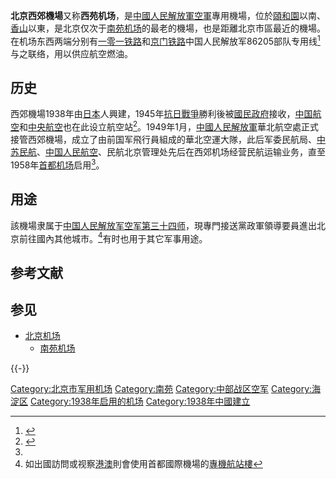 {{refimprove|time=2019-05-28T20:11:29+00:00}}
{{Infobox airport
| name             = 北京西郊机场
| nativename       = {{lang|en|Beijing Xijiao Airport}}
| image            = Beijing Xijiao Airport - satellite image (1967-09-20).jpg
| image-width      = 
| caption          = 卫星照片 (1967-09-20)
| type             = 军用
| opened           = 1938年
| city-served      = [[北京市|北京市]][[海淀区|海淀区]]
| occupants        = [[中國人民解放軍空軍|中國人民解放軍空軍]]
| distance_to_city = 13千米
| elevation-m      = 50
| IATA             = 
| ICAO             = {{来源请求|ZBBB}}
| coordinates      = {{coord|39|57|49.32|N|116|15|37.18|E|region:CN_type:landmark|display=inline,title}}
| r1-number        = 18/36<ref>双向都有飞机起飞。{{Cite web |url=http://ourairports.mobi/airports/ZBBB/ |title=Beijing Xijiao Airport (Mobile information) |accessdate=2010-06-01 |archive-date=2011-01-17 |archive-url=https://web.archive.org/web/20110117051047/http://ourairports.mobi/airports/ZBBB/ |dead-url=yes }}</ref>
| r1-length-f      = 8200
| r1-length-m      = 2500
| r1-surface       = 混凝土
| stat1-header     = 跑道宽度
| stat1-data       = 50m
| stat2-header     = 空管无线电频率
| stat2-data       = 125.9MHz
}}
'''北京西郊機場'''又称'''西苑机场'''，是[[中國人民解放軍空軍|中國人民解放軍空軍]]專用機場，位於[[頤和園|頤和園]]以南、[[香山_(北京)|香山]]以東，是北京仅次于[[北京南苑机场|南苑机场]]的最老的機場，也是距離北京市區最近的機場。在机场东西两端分别有[[一零一铁路|一零一铁路]]和[[京门铁路|京门铁路]]中国人民解放军86205部队专用线<ref>{{cite book |title=中华人民共和国铁道部铁路专用线专用铁路名称表 试用本 |date=1995.09 |publisher=中国铁道出版社 |location=北京 |isbn=7-113-02141-7 |page=166 |accessdate=2022-01-08}}</ref>与之联络，用以供应航空燃油。


==历史==
西郊機場1938年由[[日本|日本]]人興建，1945年[[中國抗日戰爭|抗日戰爭]]勝利後被[[國民政府|國民政府]]接收，[[中国航空|中国航空]]和[[中央航空|中央航空]]也在此设立航空站<ref name="bj_avia">{{cite book|author=北京市地方志编纂委员会|title=北京志·市政卷·民用航空志|publisher=[[北京出版社|北京出版社]]|year=2000|isbn=7-200-04040-1}}</ref>{{rp|11}}。1949年1月，[[中國人民解放軍|中國人民解放軍]]華北航空處正式接管西郊機場，成立了由前国军飛行員組成的華北空運大隊，此后军委民航局、[[中苏民用航空股份公司|中苏民航]]、[[中国人民航空|中国人民航空]]、民航北京管理处先后在西郊机场经营民航运输业务，直至1958年[[北京首都国际机场|首都机场]]启用<ref name="bj_avia"/>{{rp|10}}。

==用途==
{{Details|党和国家领导人#专机|中国人民解放军空军航空兵第三十四师}}

該機場隶属于[[中国人民解放军空军第三十四师|中国人民解放军空军第三十四师]]，現專門接送黨政軍領導要員進出北京前往國內其他城市。<ref>如出國訪問或视察[[港澳|港澳]]則會使用首都國際機場的[[北京首都国际机场#专机候机楼与公务机楼|專機航站樓]]</ref>有时也用于其它军事用途。

== 参考文献 ==
{{Reflist}}

== 参见 ==
{{Portal box|中华人民共和国|北京|航空|军事航空|中国建筑}}
* [[北京机场|北京机场]]
** [[南苑机场|南苑机场]]
{{-}}
{{中国人民解放军机场|中}}

[[Category:北京市军用机场|Category:北京市军用机场]]
[[Category:南苑|Category:南苑]]
[[Category:中部战区空军|Category:中部战区空军]]
[[Category:海淀区|Category:海淀区]]
[[Category:1938年启用的机场|Category:1938年启用的机场]]
[[Category:1938年中國建立|Category:1938年中國建立]]